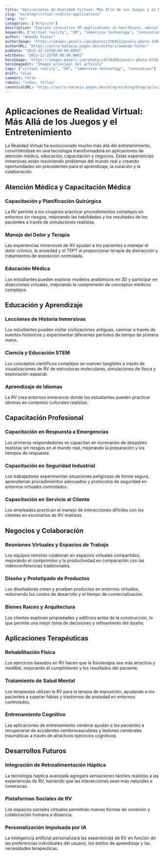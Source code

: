 ```yaml
---
title: "Aplicaciones de Realidad Virtual: Más Allá de los Juegos y el Entretenimiento"
slug: "es/blog/virtual-reality-applications"
lang: "es"
categories: ["Artículo"]
description: "Explore innovative VR applications in healthcare, education, training, and business that are transforming industries and creating new possibilities."
keywords: ["virtual reality", "VR", "immersive technology", "innovation"]
author: "Amanda Foster"
authorImage: "https://images.pexels.com/photos/220453/pexels-photo-220453.jpeg?auto=compress&cs=tinysrgb&w=120&h=120&dpr=1"
authorURL: "https://astro-batavia.pages.dev/authors/amanda-foster"
pubDate: "2023-12-24T00:00:00.000Z"
editDate: "2023-12-25T00:00:00.000Z"
heroImage: "https://images.pexels.com/photos/8728380/pexels-photo-8728380.jpeg?auto=compress&cs=tinysrgb&w=1260&h=750&dpr=1"
heroImageAlt: "Imagen principal del artículo"
tags: ["virtual reality", "VR", "immersive technology", "innovation"]
draft: false
comment: false
robots: "index, follow"
canonicalURL: "https://astro-batavia.pages.dev/blog/es/blog/blog/aplicaciones-realidad-virtual"
---
```


# Aplicaciones de Realidad Virtual: Más Allá de los Juegos y el Entretenimiento

La Realidad Virtual ha evolucionado mucho más allá del entretenimiento, convirtiéndose en una tecnología transformadora en aplicaciones de atención médica, educación, capacitación y negocios. Estas experiencias inmersivas están resolviendo problemas del mundo real y creando oportunidades sin precedentes para el aprendizaje, la curación y la colaboración.

## Atención Médica y Capacitación Médica

### Capacitación y Planificación Quirúrgica

La RV permite a los cirujanos practicar procedimientos complejos en entornos sin riesgos, mejorando las habilidades y los resultados de los pacientes a través de simulaciones realistas.

### Manejo del Dolor y Terapia

Las experiencias inmersivas de RV ayudan a los pacientes a manejar el dolor crónico, la ansiedad y el TEPT al proporcionar terapia de distracción y tratamientos de exposición controlada.

### Educación Médica

Los estudiantes pueden explorar modelos anatómicos en 3D y participar en disecciones virtuales, mejorando la comprensión de conceptos médicos complejos.

## Educación y Aprendizaje

### Lecciones de Historia Inmersivas

Los estudiantes pueden visitar civilizaciones antiguas, caminar a través de eventos históricos y experimentar diferentes períodos de tiempo de primera mano.

### Ciencia y Educación STEM

Los conceptos científicos complejos se vuelven tangibles a través de visualizaciones de RV de estructuras moleculares, simulaciones de física y exploración espacial.

### Aprendizaje de Idiomas

La RV crea entornos inmersivos donde los estudiantes pueden practicar idiomas en contextos culturales realistas.

## Capacitación Profesional

### Capacitación en Respuesta a Emergencias

Los primeros respondedores se capacitan en escenarios de desastres realistas sin riesgos en el mundo real, mejorando la preparación y los tiempos de respuesta.

### Capacitación en Seguridad Industrial

Los trabajadores experimentan situaciones peligrosas de forma segura, aprendiendo procedimientos adecuados y protocolos de seguridad en entornos virtuales controlados.

### Capacitación en Servicio al Cliente

Los empleados practican el manejo de interacciones difíciles con los clientes en escenarios de RV realistas.

## Negocios y Colaboración

### Reuniones Virtuales y Espacios de Trabajo

Los equipos remotos colaboran en espacios virtuales compartidos, mejorando el compromiso y la productividad en comparación con las videoconferencias tradicionales.

### Diseño y Prototipado de Productos

Los diseñadores crean y prueban productos en entornos virtuales, reduciendo los costos de desarrollo y el tiempo de comercialización.

### Bienes Raíces y Arquitectura

Los clientes exploran propiedades y edificios antes de la construcción, lo que permite una mejor toma de decisiones y refinamiento del diseño.

## Aplicaciones Terapéuticas

### Rehabilitación Física

Los ejercicios basados en RV hacen que la fisioterapia sea más atractiva y medible, mejorando el cumplimiento y los resultados del paciente.

### Tratamiento de Salud Mental

Los terapeutas utilizan la RV para la terapia de exposición, ayudando a los pacientes a superar fobias y trastornos de ansiedad en entornos controlados.

### Entrenamiento Cognitivo

Las aplicaciones de entrenamiento cerebral ayudan a los pacientes a recuperarse de accidentes cerebrovasculares y lesiones cerebrales traumáticas a través de atractivos ejercicios cognitivos.

## Desarrollos Futuros

### Integración de Retroalimentación Háptica

La tecnología háptica avanzada agregará sensaciones táctiles realistas a las experiencias de RV, haciendo que las interacciones sean más naturales e inmersivas.

### Plataformas Sociales de RV

Los espacios sociales virtuales permitirán nuevas formas de conexión y colaboración humana a distancia.

### Personalización Impulsada por IA

La inteligencia artificial personalizará las experiencias de RV en función de las preferencias individuales del usuario, los estilos de aprendizaje y las necesidades terapéuticas.
